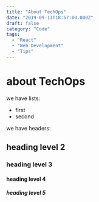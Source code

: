 ```yaml
---
title: "About TechOps"
date: "2019-09-13T18:57:00.000Z"
draft: false
category: "Code"
tags:
  - "React"
  - "Web Development"
  - "Tips"
---
```


# about TechOps

we have lists:
* first
* second

we have headers:
## heading level 2

### heading level 3

#### heading level 4

##### heading level 5